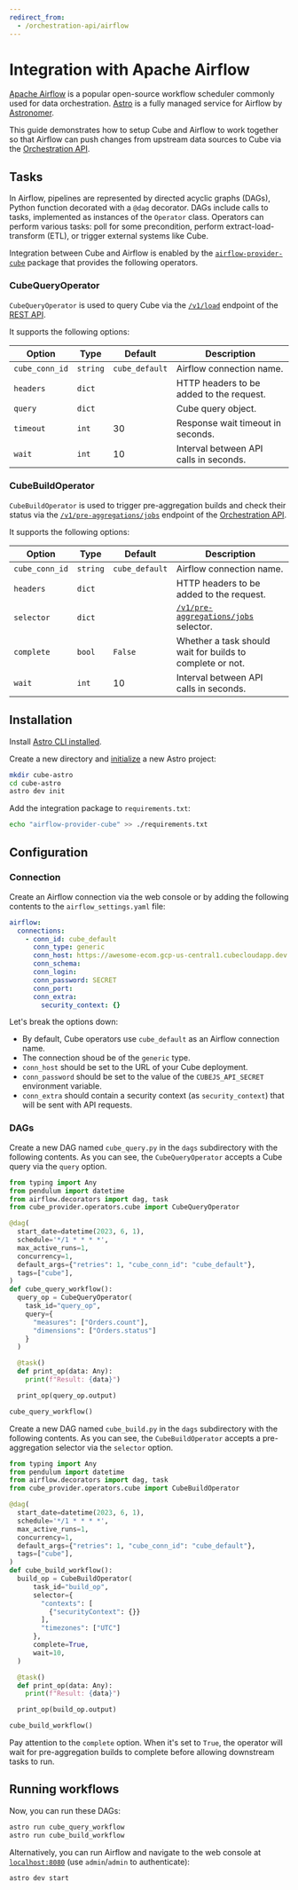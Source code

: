 ```yaml
---
redirect_from:
  - /orchestration-api/airflow
---
```


# Integration with Apache Airflow

[Apache Airflow][airflow] is a popular open-source workflow scheduler commonly
used for data orchestration. [Astro][astro] is a fully managed service for
Airflow by [Astronomer][astro].

This guide demonstrates how to setup Cube and Airflow to work together so that
Airflow can push changes from upstream data sources to Cube via the
[Orchestration API][ref-orchestration-api].

## Tasks

In Airflow, pipelines are represented by directed acyclic graphs (DAGs), Python
function decorated with a `@dag` decorator. DAGs include calls to tasks,
implemented as instances of the `Operator` class. Operators can perform various
tasks: poll for some precondition, perform extract-load-transform (ETL), or
trigger external systems like Cube.

Integration between Cube and Airflow is enabled by the
[`airflow-provider-cube`][github-airflow-provider-cube] package that provides
the following operators.

### CubeQueryOperator

`CubeQueryOperator` is used to query Cube via the
[`/v1/load`][ref-load-endpoint] endpoint of the [REST API][ref-rest-api].

It supports the following options:

| Option         | Type     | Default        | Description                              |
| -------------- | -------- | -------------- | ---------------------------------------- |
| `cube_conn_id` | `string` | `cube_default` | Airflow connection name.                 |
| `headers`      | `dict`   |                | HTTP headers to be added to the request. |
| `query`        | `dict`   |                | Cube query object.                       |
| `timeout`      | `int`    | 30             | Response wait timeout in seconds.        |
| `wait`         | `int`    | 10             | Interval between API calls in seconds.   |

### CubeBuildOperator

`CubeBuildOperator` is used to trigger pre-aggregation builds and check their
status via the [`/v1/pre-aggregations/jobs`][ref-ref-jobs-endpoint] endpoint of
the [Orchestration API][ref-orchestration-api].

It supports the following options:

| Option         | Type     | Default        | Description                                                    |
| -------------- | -------- | -------------- | -------------------------------------------------------------- |
| `cube_conn_id` | `string` | `cube_default` | Airflow connection name.                                       |
| `headers`      | `dict`   |                | HTTP headers to be added to the request.                       |
| `selector`     | `dict`   |                | [`/v1/pre-aggregations/jobs`][ref-ref-jobs-endpoint] selector. |
| `complete`     | `bool`   | `False`        | Whether a task should wait for builds to complete or not.      |
| `wait`         | `int`    | 10             | Interval between API calls in seconds.                         |

## Installation

Install [Astro CLI installed][astro-cli].

Create a new directory and [initialize][astro-cli-dev-init] a new Astro project:

```bash
mkdir cube-astro
cd cube-astro
astro dev init
```

Add the integration package to `requirements.txt`:

```bash
echo "airflow-provider-cube" >> ./requirements.txt
```

## Configuration

### Connection

Create an Airflow connection via the web console or by adding the following
contents to the `airflow_settings.yaml` file:

```yaml
airflow:
  connections:
    - conn_id: cube_default
      conn_type: generic
      conn_host: https://awesome-ecom.gcp-us-central1.cubecloudapp.dev
      conn_schema:
      conn_login:
      conn_password: SECRET
      conn_port:
      conn_extra:
        security_context: {}
```

Let's break the options down:

- By default, Cube operators use `cube_default` as an Airflow connection name.
- The connection shoud be of the `generic` type.
- `conn_host` should be set to the URL of your Cube deployment.
- `conn_password` should be set to the value of the `CUBEJS_API_SECRET`
  environment variable.
- `conn_extra` should contain a security context (as `security_context`) that
  will be sent with API requests.

### DAGs

Create a new DAG named `cube_query.py` in the `dags` subdirectory with the
following contents. As you can see, the `CubeQueryOperator` accepts a Cube query
via the `query` option.

```python
from typing import Any
from pendulum import datetime
from airflow.decorators import dag, task
from cube_provider.operators.cube import CubeQueryOperator

@dag(
  start_date=datetime(2023, 6, 1),
  schedule='*/1 * * * *',
  max_active_runs=1,
  concurrency=1,
  default_args={"retries": 1, "cube_conn_id": "cube_default"},
  tags=["cube"],
)
def cube_query_workflow():
  query_op = CubeQueryOperator(
    task_id="query_op",
    query={
      "measures": ["Orders.count"],
      "dimensions": ["Orders.status"]
    }
  )

  @task()
  def print_op(data: Any):
    print(f"Result: {data}")

  print_op(query_op.output)

cube_query_workflow()
```

Create a new DAG named `cube_build.py` in the `dags` subdirectory with the
following contents. As you can see, the `CubeBuildOperator` accepts a
pre-aggregation selector via the `selector` option.

```python
from typing import Any
from pendulum import datetime
from airflow.decorators import dag, task
from cube_provider.operators.cube import CubeBuildOperator

@dag(
  start_date=datetime(2023, 6, 1),
  schedule='*/1 * * * *',
  max_active_runs=1,
  concurrency=1,
  default_args={"retries": 1, "cube_conn_id": "cube_default"},
  tags=["cube"],
)
def cube_build_workflow():
  build_op = CubeBuildOperator(
      task_id="build_op",
      selector={
        "contexts": [
          {"securityContext": {}}
        ],
        "timezones": ["UTC"]
      },
      complete=True,
      wait=10,
  )

  @task()
  def print_op(data: Any):
    print(f"Result: {data}")

  print_op(build_op.output)

cube_build_workflow()
```

Pay attention to the `complete` option. When it's set to `True`, the operator
will wait for pre-aggregation builds to complete before allowing downstream
tasks to run.

## Running workflows

Now, you can run these DAGs:

```bash
astro run cube_query_workflow
astro run cube_build_workflow
```

Alternatively, you can run Airflow and navigate to the web console at
[`localhost:8080`](http://localhost:8080) (use `admin`/`admin` to authenticate):

```bash
astro dev start
```

[airflow]: https://airflow.apache.org
[astro]: https://www.astronomer.io
[astro-cli]: https://docs.astronomer.io/astro/cli/overview
[astro-cli-dev-init]: https://docs.astronomer.io/astro/cli/astro-dev-init
[github-airflow-provider-cube]:
  https://github.com/cube-js/airflow-provider-cube/
[ref-load-endpoint]: /product/apis-integrations/rest-api/reference#v1load
[ref-ref-jobs-endpoint]: /product/apis-integrations/rest-api/reference#v1pre-aggregationsjobs
[ref-rest-api]: /product/apis-integrations/rest-api
[ref-orchestration-api]: /product/apis-integrations/orchestration-api
